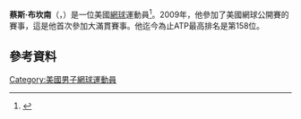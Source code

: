 '''蔡斯·布坎南'''（{{lang-en|'''Chase Buchanan'''}}，{{bd|1991年|6月4日}}）是一位美國[[網球|網球]]運動員<ref>{{Cite web |url=http://www.ohiostatebuckeyes.com/ViewArticle.dbml?DB_OEM_ID=17300&ATCLID=3700384 |title=存档副本 |accessdate=2015-07-02 |archive-date=2009-04-03 |archive-url=http://webarchive.loc.gov/all/20090403120752/http://www.ohiostatebuckeyes.com/ViewArticle.dbml?DB_OEM_ID%3D17300%26ATCLID%3D3700384 |dead-url=yes }}</ref>。2009年，他參加了美國網球公開賽的賽事，這是他首次參加大滿貫賽事。他迄今為止ATP最高排名是第158位。

==參考資料==
{{reflist}}

{{Authority control}}
[[Category:美國男子網球運動員|Category:美國男子網球運動員]]